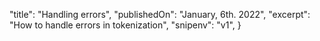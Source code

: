   "title": "Handling errors",
  "publishedOn": "January, 6th. 2022",
  "excerpt": "How to handle errors in tokenization",
  "snipenv": "v1",
}

